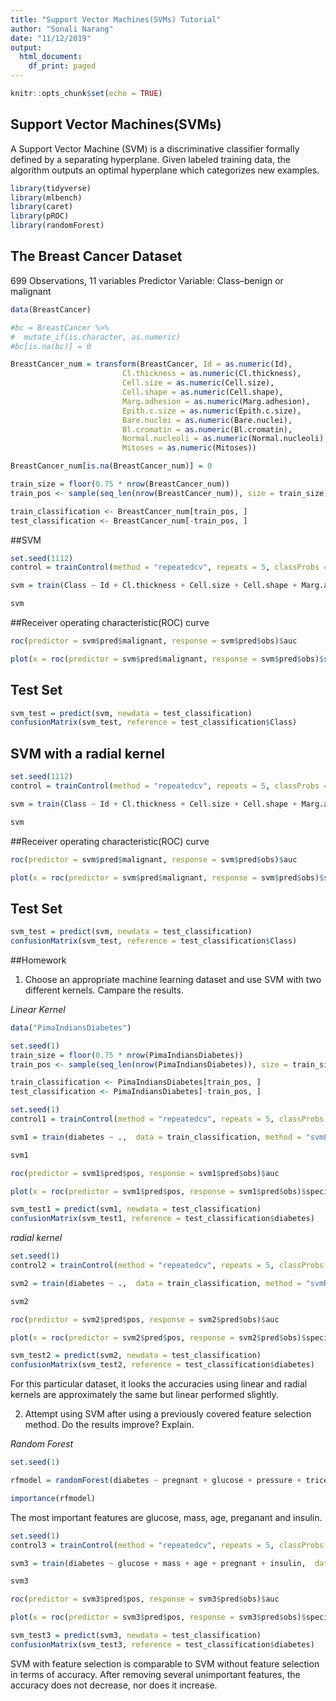 ---
title: "Support Vector Machines(SVMs) Tutorial"
author: "Sonali Narang"
date: "11/12/2019"
output:
  html_document:
    df_print: paged
---

```{r setup, include=FALSE}
knitr::opts_chunk$set(echo = TRUE)
```

## Support Vector Machines(SVMs)

A Support Vector Machine (SVM) is a discriminative classifier formally defined by a separating hyperplane. Given labeled training data, the algorithm outputs an optimal hyperplane which categorizes new examples.

```{r load relevant libraries, include=FALSE}
library(tidyverse)
library(mlbench)
library(caret)
library(pROC)
library(randomForest)
```

## The Breast Cancer Dataset
699 Observations, 11 variables
Predictor Variable: Class--benign or malignant 

```{r}
data(BreastCancer)

#bc = BreastCancer %>% 
#  mutate_if(is.character, as.numeric)
#bc[is.na(bc)] = 0

BreastCancer_num = transform(BreastCancer, Id = as.numeric(Id), 
                         Cl.thickness = as.numeric(Cl.thickness),
                         Cell.size = as.numeric(Cell.size),
                         Cell.shape = as.numeric(Cell.shape), 
                         Marg.adhesion = as.numeric(Marg.adhesion),
                         Epith.c.size = as.numeric(Epith.c.size),
                         Bare.nuclei = as.numeric(Bare.nuclei), 
                         Bl.cromatin = as.numeric(Bl.cromatin), 
                         Normal.nucleoli = as.numeric(Normal.nucleoli),
                         Mitoses = as.numeric(Mitoses))

BreastCancer_num[is.na(BreastCancer_num)] = 0

train_size = floor(0.75 * nrow(BreastCancer_num))
train_pos <- sample(seq_len(nrow(BreastCancer_num)), size = train_size)

train_classification <- BreastCancer_num[train_pos, ]
test_classification <- BreastCancer_num[-train_pos, ]

```

##SVM 

```{r}
set.seed(1112)
control = trainControl(method = "repeatedcv", repeats = 5, classProbs = T, savePredictions = T)

svm = train(Class ~ Id + Cl.thickness + Cell.size + Cell.shape + Marg.adhesion + Epith.c.size + Bare.nuclei + Bl.cromatin + Normal.nucleoli +  Mitoses,  data = train_classification, method = "svmLinear", tuneLength = 10, trControl = control)

svm
```
##Receiver operating characteristic(ROC) curve

```{r}
roc(predictor = svm$pred$malignant, response = svm$pred$obs)$auc

plot(x = roc(predictor = svm$pred$malignant, response = svm$pred$obs)$specificities, y = roc(predictor = svm$pred$malignant, response = svm$pred$obs)$sensitivities, col= "blue", xlim = c(1, 0), type ="l", ylab = "Sensitivity", xlab = "Specificity")

```
## Test Set 

```{r}
svm_test = predict(svm, newdata = test_classification)
confusionMatrix(svm_test, reference = test_classification$Class)
```
## SVM with a radial kernel 

```{r}
set.seed(1112)
control = trainControl(method = "repeatedcv", repeats = 5, classProbs = T, savePredictions = T)

svm = train(Class ~ Id + Cl.thickness + Cell.size + Cell.shape + Marg.adhesion + Epith.c.size + Bare.nuclei + Bl.cromatin + Normal.nucleoli +  Mitoses,  data = train_classification, method = "svmRadial", tuneLength = 10, trControl = control)

svm
```

##Receiver operating characteristic(ROC) curve

```{r}
roc(predictor = svm$pred$malignant, response = svm$pred$obs)$auc

plot(x = roc(predictor = svm$pred$malignant, response = svm$pred$obs)$specificities, y = roc(predictor = svm$pred$malignant, response = svm$pred$obs)$sensitivities, col= "blue", xlim = c(1, 0), type ="l", ylab = "Sensitivity", xlab = "Specificity")

```

## Test Set 

```{r}
svm_test = predict(svm, newdata = test_classification)
confusionMatrix(svm_test, reference = test_classification$Class)
```

##Homework

1. Choose an appropriate machine learning dataset and use SVM with two different kernels. Campare the results. 

*Linear Kernel*
```{r}
data("PimaIndiansDiabetes")

set.seed(1)
train_size = floor(0.75 * nrow(PimaIndiansDiabetes))
train_pos <- sample(seq_len(nrow(PimaIndiansDiabetes)), size = train_size)

train_classification <- PimaIndiansDiabetes[train_pos, ]
test_classification <- PimaIndiansDiabetes[-train_pos, ]

```

```{r}
set.seed(1)
control1 = trainControl(method = "repeatedcv", repeats = 5, classProbs = T, savePredictions = T)

svm1 = train(diabetes ~ .,  data = train_classification, method = "svmLinear", tuneLength = 10, trControl = control1)

svm1
```

```{r}
roc(predictor = svm1$pred$pos, response = svm1$pred$obs)$auc

plot(x = roc(predictor = svm1$pred$pos, response = svm1$pred$obs)$specificities, y = roc(predictor = svm1$pred$pos, response = svm1$pred$obs)$sensitivities, col= "blue", xlim = c(1, 0), type ="l", ylab = "Sensitivity", xlab = "Specificity")

```

```{r}
svm_test1 = predict(svm1, newdata = test_classification)
confusionMatrix(svm_test1, reference = test_classification$diabetes)
```

*radial kernel*
```{r}
set.seed(1)
control2 = trainControl(method = "repeatedcv", repeats = 5, classProbs = T, savePredictions = T)

svm2 = train(diabetes ~ .,  data = train_classification, method = "svmRadial", tuneLength = 10, trControl = control2)

svm2
```


```{r}
roc(predictor = svm2$pred$pos, response = svm2$pred$obs)$auc

plot(x = roc(predictor = svm2$pred$pos, response = svm2$pred$obs)$specificities, y = roc(predictor = svm2$pred$pos, response = svm2$pred$obs)$sensitivities, col= "blue", xlim = c(1, 0), type ="l", ylab = "Sensitivity", xlab = "Specificity")

```


```{r}
svm_test2 = predict(svm2, newdata = test_classification)
confusionMatrix(svm_test2, reference = test_classification$diabetes)
```

For this particular dataset, it looks the accuracies using linear and radial kernels are approximately the same but linear performed slightly.


2. Attempt using SVM after using a previously covered feature selection method. Do the results improve? Explain. 

*Random Forest*
```{r}
set.seed(1)

rfmodel = randomForest(diabetes ~ pregnant + glucose + pressure + triceps + insulin + mass + pedigree + age, data=train_classification,  importance = TRUE, oob.times = 15, confusion = TRUE)

importance(rfmodel)
```

The most important features are glucose, mass, age, preganant and insulin.

```{r}
set.seed(1)
control3 = trainControl(method = "repeatedcv", repeats = 5, classProbs = T, savePredictions = T)

svm3 = train(diabetes ~ glucose + mass + age + pregnant + insulin,  data = train_classification, method = "svmLinear", tuneLength = 10, trControl = control3)

svm3
```

```{r}
roc(predictor = svm3$pred$pos, response = svm3$pred$obs)$auc

plot(x = roc(predictor = svm3$pred$pos, response = svm3$pred$obs)$specificities, y = roc(predictor = svm3$pred$pos, response = svm3$pred$obs)$sensitivities, col= "blue", xlim = c(1, 0), type ="l", ylab = "Sensitivity", xlab = "Specificity")

```

```{r}
svm_test3 = predict(svm3, newdata = test_classification)
confusionMatrix(svm_test3, reference = test_classification$diabetes)
```

SVM with feature selection is comparable to SVM without feature selection in terms of accuracy. After removing several unimportant features, the accuracy does not decrease, nor does it increase.
